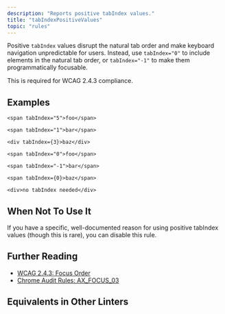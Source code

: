 ```yaml
---
description: "Reports positive tabIndex values."
title: "tabIndexPositiveValues"
topic: "rules"
---
```



<RuleSummary plugin="jsx" rule="tabIndexPositiveValues" />

Positive `tabIndex` values disrupt the natural tab order and make keyboard navigation unpredictable for users.
Instead, use `tabIndex="0"` to include elements in the natural tab order, or `tabIndex="-1"` to make them programmatically focusable.

This is required for WCAG 2.4.3 compliance.

## Examples

<Tabs>
<TabItem label="❌ Incorrect">

```tsx
<span tabIndex="5">foo</span>
```

```tsx
<span tabIndex="1">bar</span>
```

```tsx
<div tabIndex={3}>baz</div>
```

</TabItem>
<TabItem label="✅ Correct">

```tsx
<span tabIndex="0">foo</span>
```

```tsx
<span tabIndex="-1">bar</span>
```

```tsx
<span tabIndex={0}>baz</span>
```

```tsx
<div>no tabIndex needed</div>
```

</TabItem>
</Tabs>

## When Not To Use It

If you have a specific, well-documented reason for using positive tabIndex values (though this is rare), you can disable this rule.

## Further Reading

- [WCAG 2.4.3: Focus Order](https://www.w3.org/WAI/WCAG21/Understanding/focus-order)
- [Chrome Audit Rules: AX_FOCUS_03](https://github.com/GoogleChrome/accessibility-developer-tools/wiki/Audit-Rules#ax_focus_03)

## Equivalents in Other Linters

<RuleEquivalents pluginId="jsx" ruleId="tabIndexPositiveValues" />
